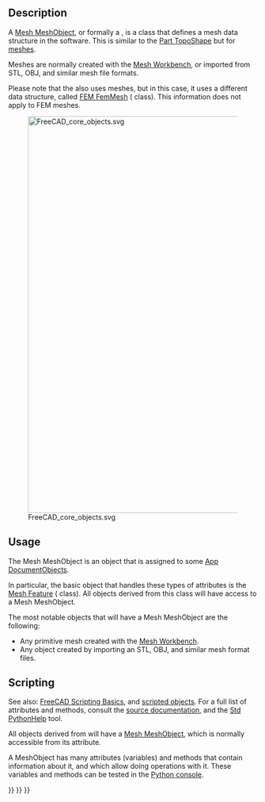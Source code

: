 <languages/>

==Description==

A [[Mesh_MeshObject|Mesh MeshObject]], or formally a {{incode|Mesh::MeshObject}}, is a class that defines a mesh data structure in the software. This is similar to the [[Part_TopoShape|Part TopoShape]] but for [[Mesh|meshes]].

Meshes are normally created with the [[Mesh_Workbench|Mesh Workbench]], or imported from STL, OBJ, and similar mesh file formats.

Please note that the {{Button|[[Image:Workbench_FEM.svg|16px]] [[FEM_Workbench|FEM Workbench]]}} also uses meshes, but in this case, it uses a different data structure, called [[FEM_Mesh|FEM FemMesh]] ({{incode|Fem::FemMesh}} class). This information does not apply to FEM meshes.

[[File:FreeCAD_core_objects.svg|800px]]

{{Caption|Simplified diagram of the relationships between the core objects in the program. The {{incode|Mesh::MeshObject}} class is embedded in the {{incode|Mesh::Feature}} object and from there it is propagated to all objects that are derived from it.}}

== Usage ==

The Mesh MeshObject is an object that is assigned to some [[App_DocumentObject|App DocumentObjects]].

In particular, the basic object that handles these types of attributes is the [[Mesh_Feature|Mesh Feature]] ({{incode|Mesh::Feature}} class). All objects derived from this class will have access to a Mesh MeshObject.

The most notable objects that will have a Mesh MeshObject are the following:
* Any primitive mesh created with the [[Mesh_Workbench|Mesh Workbench]].
* Any object created by importing an STL, OBJ, and similar mesh format files.

== Scripting ==

See also: [[FreeCAD_Scripting_Basics|FreeCAD Scripting Basics]], and [[Scripted_objects|scripted objects]]. For a full list of attributes and methods, consult the [[Source_documentation|source documentation]], and the [[Std_PythonHelp|Std PythonHelp]] tool.

All objects derived from {{incode|Mesh::Feature}} will have a [[Mesh_MeshObject|Mesh MeshObject]], which is normally accessible from its {{incode|Mesh}} attribute.

{{Code|code=
import FreeCAD as App

doc = App.newDocument()
obj = App.ActiveDocument.addObject("Mesh::Cube", "Cube")
App.ActiveDocument.recompute()
print(obj.Mesh)
}}

A MeshObject has many attributes (variables) and methods that contain information about it, and which allow doing operations with it. These variables and methods can be tested in the [[Python_console|Python console]].

{{Code|code=
print(obj.Mesh.Area)
print(obj.Mesh.BoundBox)
print(obj.Mesh.CountPoints)
print(obj.Mesh.Volume)

obj.Mesh.copy()
obj.Mesh.countComponents()
obj.Mesh.getEigenSystem()
obj.Mesh.write("my_file.stl")
}}


{{Mesh Tools navi{{#translation:}}}}
{{Document objects navi{{#translation:}}}}
{{Userdocnavi{{#translation:}}}}